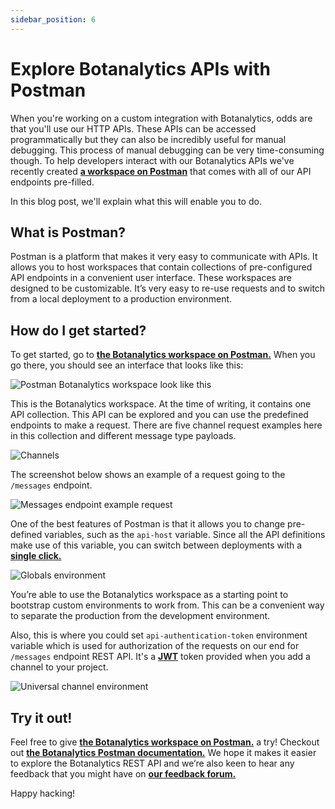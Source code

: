 ```yaml
---
sidebar_position: 6
---
```



# Explore Botanalytics APIs with Postman


When you're working on a custom integration with Botanalytics, odds are that you'll use our HTTP APIs. These APIs can be accessed programmatically but they can also be incredibly useful for manual debugging. This process of manual debugging can be very time-consuming though. To help developers interact with our Botanalytics APIs we've recently created **[a workspace on Postman](https://www.postman.com/botanalytics/workspace/official-botanalytics-workspace/overview)** that comes with all of our API endpoints pre-filled.


In this blog post, we'll explain what this will enable you to do.


## What is Postman?

Postman is a platform that makes it very easy to communicate with APIs. It allows you to host workspaces that contain collections of pre-configured API endpoints in a convenient user interface. These workspaces are designed to be customizable. It’s very easy to re-use requests and to switch from a local deployment to a production environment.


## How do I get started?

To get started, go to **[the Botanalytics workspace on Postman.](https://www.postman.com/botanalytics/workspace/official-botanalytics-workspace/overview)** When you go there, you should see an interface that looks like this:

<img src={PostmanLookLike} alt="Postman Botanalytics workspace look like this" />


This is the Botanalytics workspace. At the time of writing, it contains one API collection. This API can be explored and you can use the predefined endpoints to make a request. There are five channel request examples here in this collection and different message type payloads.

<img src={PostmanChannels} alt="Channels" />

The screenshot below shows an example of a request going to the `/messages` endpoint.

<img src={PostmanMessagesExample} alt="Messages endpoint example request" />

One of the best features of Postman is that it allows you to change pre-defined variables, such as the `api-host` variable. Since all the API definitions make use of this variable, you can switch between deployments with a **[single click.](https://www.postman.com/botanalytics/workspace/official-botanalytics-workspace/globals)**

<img src={PostmanGlobals} alt="Globals environment" />

You’re able to use the Botanalytics workspace as a starting point to bootstrap custom environments to work from. This can be a convenient way to separate the production from the development environment. 

Also, this is where you could set `api-authentication-token` environment variable which is used for authorization of the requests on our end for `/messages` endpoint REST API. It's a **[JWT](https://jwt.io/introduction)** token provided when you add a channel to your project.

<img src={PostmanCustomEnvironment} alt="Universal channel environment" />

## Try it out!

Feel free to give **[the Botanalytics workspace on Postman.](https://www.postman.com/botanalytics/workspace/official-botanalytics-workspace/overview)** a try! Checkout out **[the Botanalytics Postman documentation.](https://www.postman.com/botanalytics/documentation/23965665-167c8511-a61f-4ceb-88bf-bedfbf10d226?entity=&branch=&version=)** We hope it makes it easier to explore the Botanalytics REST API and we’re also keen to hear any feedback that you might have on **[our feedback forum.](https://feedback.beta.botanalytics.co/)**

Happy hacking!